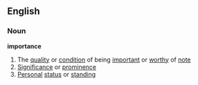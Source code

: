 ==English==
===Noun===
'''importance'''
#The [[quality]] or [[condition]] of being [[important]] or [[worthy]] of [[note]]
#[[Significance]] or [[prominence]]
#[[Personal]] [[status]] or [[standing]]
